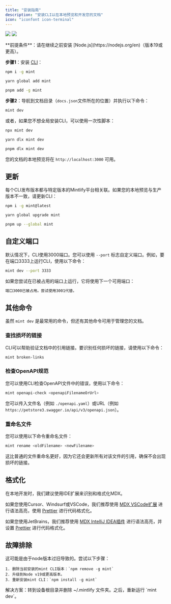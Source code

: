 ```yaml
---
title: "安装指南"
description: "安装CLI以在本地预览和开发您的文档"
icon: "iconfont icon-terminal"
---
```


<img
  className="block dark:hidden my-0 pointer-events-none"
  src="/images/local-development-light.png"
/>
<img
  className="hidden dark:block my-0 pointer-events-none"
  src="/images/local-development-dark.png"
/>

<Info>
  **前提条件**：请在继续之前安装 [Node.js](https://nodejs.org/en)（版本19或更高）。
</Info>

**步骤1**：安装 [CLI](https://www.npmjs.com/package/mint)：

<CodeGroup>

```bash npm
npm i -g mint
```


```bash yarn
yarn global add mint
```


```bash pnpm
pnpm add -g mint
```

</CodeGroup>

**步骤2**：导航到文档目录（`docs.json`文件所在的位置）并执行以下命令：

```bash
mint dev
```

或者，如果您不想全局安装CLI，可以使用一次性脚本：

<CodeGroup>

```bash npm
npx mint dev
```


```bash yarn
yarn dlx mint dev
```


```bash pnpm
pnpm dlx mint dev
```

</CodeGroup>

您的文档的本地预览将在 `http://localhost:3000` 可用。

## 更新

每个CLI发布版本都与特定版本的Mintlify平台相关联。如果您的本地预览与生产版本不一致，请更新CLI：

<CodeGroup>

```bash npm
npm i -g mint@latest
```


```bash yarn
yarn global upgrade mint
```


```bash pnpm
pnpm up --global mint
```

</CodeGroup>

## 自定义端口

默认情况下，CLI使用3000端口。您可以使用 `--port` 标志自定义端口。例如，要在端口3333上运行CLI，使用以下命令：

```bash
mint dev --port 3333
```

如果您尝试在已被占用的端口上运行，它将使用下一个可用端口：

```md
端口3000已被占用。尝试使用3001代替。
```

## 其他命令

虽然 `mint dev` 是最常用的命令，但还有其他命令可用于管理您的文档。

### 查找损坏的链接

CLI可以帮助验证文档中的引用链接。要识别任何损坏的链接，请使用以下命令：

```bash
mint broken-links
```

### 检查OpenAPI规范

您可以使用CLI检查OpenAPI文件中的错误，使用以下命令：

```bash
mint openapi-check <openapiFilenameOrUrl>
```

您可以传入文件名（例如 `./openapi.yaml`）或URL（例如 `https://petstore3.swagger.io/api/v3/openapi.json`）。

### 重命名文件

您可以使用以下命令重命名文件：

```bash
mint rename <oldFilename> <newFilename>
```

这比普通的文件重命名更好，因为它还会更新所有对该文件的引用，确保不会出现损坏的链接。

## 格式化

在本地开发时，我们建议使用IDE扩展来识别和格式化MDX。

如果您使用Cursor、Windsurf或VSCode，我们推荐使用 [MDX VSCode扩展](https://marketplace.visualstudio.com/items?itemName=unifiedjs.vscode-mdx) 进行语法高亮，使用 [Prettier](https://marketplace.visualstudio.com/items?itemName=esbenp.prettier-vscode) 进行代码格式化。

如果您使用JetBrains，我们推荐使用 [MDX IntelliJ IDEA插件](https://plugins.jetbrains.com/plugin/14944-mdx) 进行语法高亮，并设置 [Prettier](https://prettier.io/docs/webstorm) 进行代码格式化。

## 故障排除

<AccordionGroup>
  <Accordion title='错误：无法使用darwin-arm64运行时加载"sharp"模块'>
    这可能是由于node版本过旧导致的。尝试以下步骤：

    1. 删除当前安装的mint CLI版本：`npm remove -g mint`
    2. 升级到Node v19或更高版本。
    3. 重新安装mint CLI：`npm install -g mint`
  </Accordion>
  <Accordion title="问题：遇到未知错误">
    解决方案：转到设备根目录并删除 ~/.mintlify 文件夹。之后，重新运行 `mint dev`。
  </Accordion>
</AccordionGroup>